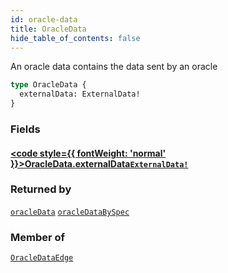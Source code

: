 ```yaml
---
id: oracle-data
title: OracleData
hide_table_of_contents: false
---
```








An oracle data contains the data sent by an oracle

```graphql
type OracleData {
  externalData: ExternalData!
}
```


### Fields

#### [<code style={{ fontWeight: 'normal' }}>OracleData.<b>externalData</b></code>](#)<Bullet />[`ExternalData!`](/testnet/api/graphql/objects/external-data) <Badge class="secondary" text="non-null"/> <Badge class="secondary" text="object"/>
> 
> 



### Returned by

[`oracleData`](/testnet/api/graphql/queries/oracle-data)  <Badge class="secondary" text="query"/><Bullet />[`oracleDataBySpec`](/testnet/api/graphql/queries/oracle-data-by-spec)  <Badge class="secondary" text="query"/>

### Member of

[`OracleDataEdge`](/testnet/api/graphql/objects/oracle-data-edge)  <Badge class="secondary" text="object"/>



